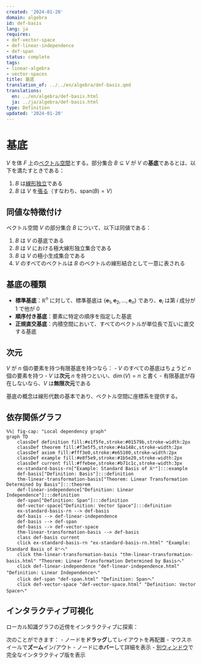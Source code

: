 ```yaml
---
created: '2024-01-20'
domain: algebra
id: def-basis
lang: ja
requires:
- def-vector-space
- def-linear-independence
- def-span
status: complete
tags:
- linear-algebra
- vector-spaces
title: 基底
translation_of: ../../en/algebra/def-basis.qmd
translations:
  en: ../en/algebra/def-basis.html
  ja: ../ja/algebra/def-basis.html
type: Definition
updated: '2024-01-20'
---
```


# 基底 {#def-basis}

$V$ を体 $F$ 上の[ベクトル空間](def-vector-space.qmd)とする。部分集合 $B \subseteq V$ が $V$ の**基底**であるとは、以下を満たすときである：

1. $B$ は[線形独立](def-linear-independence.qmd)である
2. $B$ は $V$ を[張る](def-span.qmd)（すなわち、$\text{span}(B) = V$）

## 同値な特徴付け

ベクトル空間 $V$ の部分集合 $B$ について、以下は同値である：

1. $B$ は $V$ の基底である
2. $B$ は $V$ における極大線形独立集合である
3. $B$ は $V$ の極小生成集合である
4. $V$ のすべてのベクトルは $B$ のベクトルの線形結合として一意に表される

## 基底の種類

- **標準基底**：$\mathbb{R}^n$ に対して、標準基底は $\{\mathbf{e}_1, \mathbf{e}_2, \ldots, \mathbf{e}_n\}$ であり、$\mathbf{e}_i$ は第 $i$ 成分が 1 で他が 0
- **順序付き基底**：要素に特定の順序を指定した基底
- **正規直交基底**：内積空間において、すべてのベクトルが単位長で互いに直交する基底

## 次元

$V$ が $n$ 個の要素を持つ有限基底を持つなら：
- $V$ のすべての基底はちょうど $n$ 個の要素を持つ
- $V$ は**次元** $n$ を持つといい、$\dim(V) = n$ と書く
- 有限基底が存在しないなら、$V$ は**無限次元**である

基底の概念は線形代数の基本であり、ベクトル空間に座標系を提供する。

## 依存関係グラフ

```mermaid
%%| fig-cap: "Local dependency graph"
graph TD
    classDef definition fill:#e1f5fe,stroke:#01579b,stroke-width:2px
    classDef theorem fill:#f3e5f5,stroke:#4a148c,stroke-width:2px
    classDef axiom fill:#fff3e0,stroke:#e65100,stroke-width:2px
    classDef example fill:#e8f5e9,stroke:#1b5e20,stroke-width:2px
    classDef current fill:#ffebee,stroke:#b71c1c,stroke-width:3px
    ex-standard-basis-rn["Example: Standard Basis of ℝⁿ"]:::example
    def-basis["Definition: Basis"]:::definition
    thm-linear-transformation-basis["Theorem: Linear Transformation Determined by Basis"]:::theorem
    def-linear-independence["Definition: Linear Independence"]:::definition
    def-span["Definition: Span"]:::definition
    def-vector-space["Definition: Vector Space"]:::definition
    ex-standard-basis-rn --> def-basis
    def-basis --> def-linear-independence
    def-basis --> def-span
    def-basis --> def-vector-space
    thm-linear-transformation-basis --> def-basis
    class def-basis current
    click ex-standard-basis-rn "ex-standard-basis-rn.html" "Example: Standard Basis of ℝⁿへ"
    click thm-linear-transformation-basis "thm-linear-transformation-basis.html" "Theorem: Linear Transformation Determined by Basisへ"
    click def-linear-independence "def-linear-independence.html" "Definition: Linear Independenceへ"
    click def-span "def-span.html" "Definition: Spanへ"
    click def-vector-space "def-vector-space.html" "Definition: Vector Spaceへ"
```

## インタラクティブ可視化

ローカル知識グラフの近傍をインタラクティブに探索：

::: {.graph-viz data-id="def-basis" data-width="700" data-height="500"}
:::

次のことができます：
- ノードを**ドラッグ**してレイアウトを再配置
- マウスホイールで**ズーム**イン/アウト
- ノードに**ホバー**して詳細を表示
- [別ウィンドウ](../../output/interactive/def-basis.html){target="_blank"}で完全なインタラクティブ版を表示
